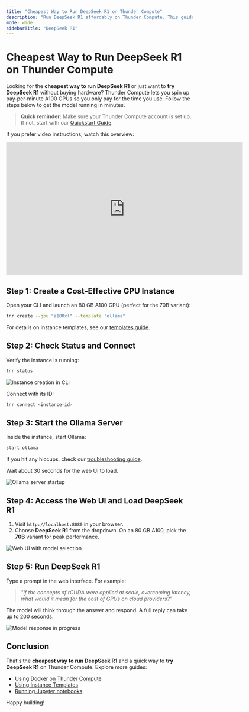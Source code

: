 ```yaml
---
title: "Cheapest Way to Run DeepSeek R1 on Thunder Compute"
description: "Run DeepSeek R1 affordably on Thunder Compute. This guide shows how to set up an A100 GPU instance and use Ollama for cost-effective model deployment."
mode: wide
sidebarTitle: "DeepSeek R1"
---
```


# Cheapest Way to Run DeepSeek R1 on Thunder Compute

Looking for the **cheapest way to run DeepSeek R1** or just want to **try DeepSeek R1** without buying hardware? Thunder Compute lets you spin up pay‑per‑minute A100 GPUs so you only pay for the time you use. Follow the steps below to get the model running in minutes.

> **Quick reminder:** Make sure your Thunder Compute account is set up. If not, start with our [Quickstart Guide](https://www.thundercompute.com/docs/docs/quickstart).

If you prefer video instructions, watch this overview:

<iframe width="640" height="360" src="https://www.youtube.com/embed/EukG6P4s5QI?si=Sx3iWsISL8Ve58Uz" title="YouTube video player" frameborder="0" allowfullscreen></iframe>

## Step 1: Create a Cost‑Effective GPU Instance

Open your CLI and launch an 80 GB A100 GPU (perfect for the 70B variant):

```bash
tnr create --gpu "a100xl" --template "ollama"
```

For details on instance templates, see our [templates guide](/guides/using-instance-templates).

## Step 2: Check Status and Connect

Verify the instance is running:

```bash
tnr status
```

![Instance creation in CLI](/images/instance_creation_cli.png)

Connect with its ID:

```bash
tnr connect <instance-id>
```

## Step 3: Start the Ollama Server

Inside the instance, start Ollama:

```bash
start ollama
```

If you hit any hiccups, check our [troubleshooting guide](/docs/troubleshooting).

Wait about 30 seconds for the web UI to load.

![Ollama server startup](/images/start_ollama.png)

## Step 4: Access the Web UI and Load DeepSeek R1

1. Visit `http://localhost:8080` in your browser.  
2. Choose **DeepSeek R1** from the dropdown. On an 80 GB A100, pick the **70B** variant for peak performance.

![Web UI with model selection](/images/web_ui_model_selection.png)

## Step 5: Run DeepSeek R1

Type a prompt in the web interface. For example:

> *"If the concepts of rCUDA were applied at scale, overcoming latency, what would it mean for the cost of GPUs on cloud providers?"*

The model will think through the answer and respond. A full reply can take up to 200 seconds.

![Model response in progress](/images/model_response_in_progress.png)

## Conclusion

That's the **cheapest way to run DeepSeek R1** and a quick way to **try DeepSeek R1** on Thunder Compute. Explore more guides:

- [Using Docker on Thunder Compute](/guides/using-docker-on-thundercompute)  
- [Using Instance Templates](/guides/using-instance-templates)  
- [Running Jupyter notebooks](/guides/running-jupyter-notebooks-on-thunder-compute)

Happy building!